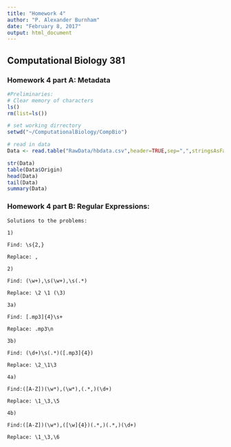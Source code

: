 ```yaml
---
title: "Homework 4"
author: "P. Alexander Burnham"
date: "February 8, 2017"
output: html_document
---
```


## Computational Biology 381
### Homework 4 part A: Metadata 

```r
#Preliminaries:
# Clear memory of characters
ls()
rm(list=ls())

# set working dirrectory 
setwd("~/ComputationalBiology/CompBio")

# read in data
Data <- read.table("RawData/hbdata.csv",header=TRUE,sep=",",stringsAsFactors=FALSE)
```


```r
str(Data)
table(Data$Origin)
head(Data)
tail(Data)
summary(Data)
```


### Homework 4 part B: Regular Expressions:

```
Solutions to the problems:

1)

Find: \s{2,}

Replace: , 

2)

Find: (\w+),\s(\w+),\s(.*)

Replace: \2 \1 (\3)

3a)

Find: [.mp3]{4}\s+

Replace: .mp3\n

3b)

Find: (\d+)\s(.*)([.mp3]{4})

Replace: \2_\1\3

4a)

Find:([A-Z])(\w*),(\w*),(.*,)(\d+)

Replace: \1_\3,\5

4b)

Find:([A-Z])(\w*),([\w]{4})(.*,)(.*,)(\d+)

Replace: \1_\3,\6

```
